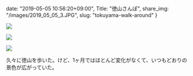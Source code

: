 date: "2019-05-05 10:56:20+09:00",
Title: "徳山さんぽ",
share_img: "/images/2019_05_05_3.JPG",
slug: "tokuyama-walk-around"
}

![](/images/2019_05_05_1.JPG)

![](/images/2019_05_05_2.JPG)

![](/images/2019_05_05_3.JPG)

久々に徳山を歩いた。けど、1ヶ月ではほとんど変化がなくて、いつもどおりの景色が広がっていた。